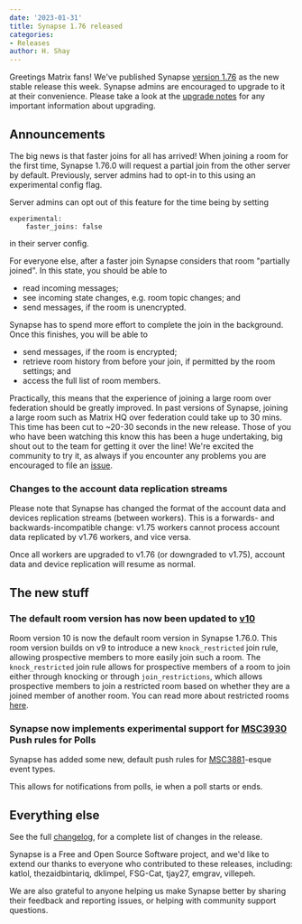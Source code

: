 ```yaml
---
date: '2023-01-31'
title: Synapse 1.76 released
categories:
- Releases
author: H. Shay
---
```


Greetings Matrix fans! We've published Synapse [version 1.76](https://github.com/matrix-org/synapse/releases/tag/v1.76.0)
as the new stable release this week. Synapse admins are encouraged to upgrade
to it at their convenience. Please take a look at the [upgrade notes](https://matrix-org.github.io/synapse/v1.76/upgrade.html#upgrading-to-v1760)
for any important information about upgrading.

## Announcements

The big news is that faster joins for all has arrived! When joining a room for the first time,
Synapse 1.76.0 will request a partial join from the other server by default. Previously, server admins
had to opt-in to this using an experimental config flag.

Server admins can opt out of this feature for the time being by setting

```
experimental:
    faster_joins: false
```

in their server config.

For everyone else, after a faster join Synapse considers that room "partially joined". In this state, you should be able to

- read incoming messages;
- see incoming state changes, e.g. room topic changes; and
- send messages, if the room is unencrypted.

Synapse has to spend more effort to complete the join in the background. Once this finishes, you will be able to

- send messages, if the room is encrypted;
- retrieve room history from before your join, if permitted by the room settings; and
- access the full list of room members.

Practically, this means that the experience of joining a large room over federation should be greatly improved. In past
versions of Synapse, joining a large room such as Matrix HQ over federation could take up to 30 mins. This time has been
cut to ~20-30 seconds in the new release. Those of you who have been watching this know this has been a huge undertaking,
big shout out to the team for getting it over the line! We're excited the community to try it, as always if you encounter
any problems you are encouraged to file an [issue](https://github.com/matrix-org/synapse/issues/new?assignees=&labels=&template=BUG_REPORT.yml).


### Changes to the account data replication streams

Please note that Synapse has changed the format of the account data and devices replication streams (between workers).
This is a forwards- and backwards-incompatible change: v1.75 workers cannot process account data replicated by v1.76
workers, and vice versa.

Once all workers are upgraded to v1.76 (or downgraded to v1.75), account data and device replication will resume as normal.


## The new stuff

### The default room version has now been updated to [v10](https://spec.matrix.org/v1.5/rooms/v10/)

Room version 10 is now the default room version in Synapse 1.76.0. This room version builds on v9 to introduce a new
`knock_restricted` join rule, allowing prospective members to more easily join such a room. The `knock_restricted` join
rule allows for prospective members of a room to join either through knocking or through `join_restrictions`, which allows
prospective members to join a restricted room based on whether they are a joined member of another room. You can read more
about restricted rooms [here](https://spec.matrix.org/v1.5/client-server-api/#restricted-rooms).


### Synapse now implements experimental support for [MSC3930](https://github.com/matrix-org/matrix-spec-proposals/pull/3930) Push rules for Polls

Synapse has added some new, default push rules for [MSC3881](https://github.com/matrix-org/matrix-spec-proposals/pull/3381)-esque event types.

This allows for notifications from polls, ie when a poll starts or ends.


## Everything else

See the full [changelog](https://github.com/matrix-org/synapse/releases/tag/v1.76.0), for a
complete list of changes in the release.

Synapse is a Free and Open Source Software project, and we'd like to extend our
thanks to everyone who contributed to these releases, including: katlol, thezaidbintariq,
dklimpel, FSG-Cat, tjay27, emgrav, villepeh.

We are also grateful to anyone helping us make Synapse better by sharing their
feedback and reporting issues, or helping with community support questions.
